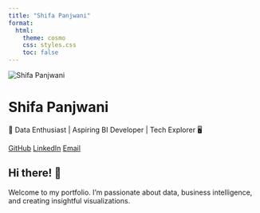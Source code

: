 ```yaml
---
title: "Shifa Panjwani"
format:
  html:
    theme: cosmo
    css: styles.css
    toc: false
---
```


<div class="profile">
  <img src="profile.jpg" alt="Shifa Panjwani" class="profile-pic">
  <h1>Shifa Panjwani</h1>
  <p>🌱 Data Enthusiast | Aspiring BI Developer | Tech Explorer 🖥️</p>
</div>

<div class="social-links">
  <a href="https://github.com/yourgithub" target="_blank">GitHub</a>
  <a href="https://linkedin.com/in/yourlinkedin" target="_blank">LinkedIn</a>
  <a href="mailto:youremail@example.com">Email</a>
</div>

<section class="bio">
  <h2>Hi there! 👋</h2>
  <p>Welcome to my portfolio. I'm passionate about data, business intelligence, and creating insightful visualizations.</p>
</section>

